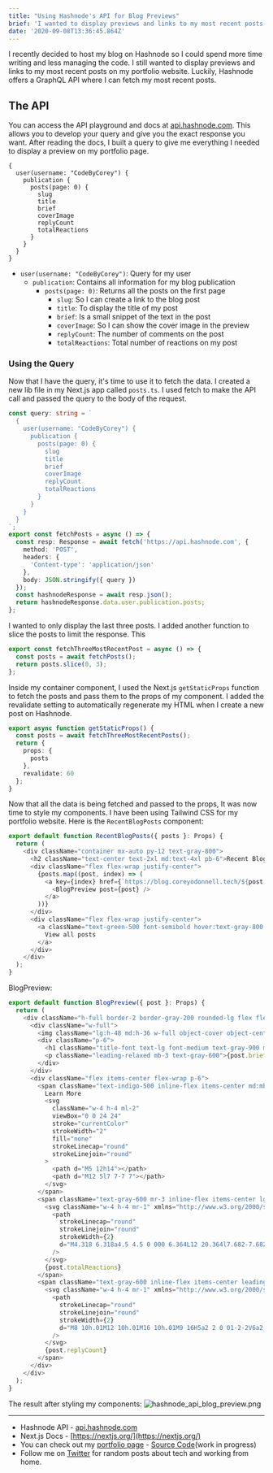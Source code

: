 ```yaml
---
title: "Using Hashnode's API for Blog Previews"
brief: 'I wanted to display previews and links to my most recent posts on my portfolio website. Hashnode offers a GraphQL API to fetch your blog post information.'
date: '2020-09-08T13:36:45.864Z'
---
```


I recently decided to host my blog on Hashnode so I could spend more time writing and less managing the code. I still wanted to display previews and links to my most recent posts on my portfolio website. Luckily, Hashnode offers a GraphQL API where I can fetch my most recent posts.

## The API

You can access the API playground and docs at [api.hashnode.com](https://api.hashnode.com/). This allows you to develop your query and give you the exact response you want. After reading the docs, I built a query to give me everything I needed to display a preview on my portfolio page.

```
{
  user(username: "CodeByCorey") {
    publication {
      posts(page: 0) {
        slug
        title
        brief
        coverImage
        replyCount
        totalReactions
      }
    }
  }
}
```

- `user(username: "CodeByCorey")`: Query for my user
  - `publication`: Contains all information for my blog publication
    - `posts(page: 0)`: Returns all the posts on the first page
      - `slug`: So I can create a link to the blog post
      - `title`: To display the title of my post
      - `brief`: Is a small snippet of the text in the post
      - `coverImage`: So I can show the cover image in the preview
      - `replyCount`: The number of comments on the post
      - `totalReactions`: Total number of reactions on my post

### Using the Query

Now that I have the query, it's time to use it to fetch the data. I created a new lib file in my Next.js app called `posts.ts`. I used fetch to make the API call and passed the query to the body of the request.

```typescript
const query: string = `
  {
    user(username: "CodeByCorey") {
      publication {
        posts(page: 0) {
          slug
          title
          brief
          coverImage
          replyCount
          totalReactions
        }
      }
    }
  }
`;
export const fetchPosts = async () => {
  const resp: Response = await fetch('https://api.hashnode.com', {
    method: 'POST',
    headers: {
      'Content-type': 'application/json'
    },
    body: JSON.stringify({ query })
  });
  const hashnodeResponse = await resp.json();
  return hashnodeResponse.data.user.publication.posts;
};
```

I wanted to only display the last three posts. I added another function to slice the posts to limit the response. This

```typescript
export const fetchThreeMostRecentPost = async () => {
  const posts = await fetchPosts();
  return posts.slice(0, 3);
};
```

Inside my container component, I used the Next.js `getStaticProps` function to fetch the posts and pass them to the props of my component. I added the revalidate setting to automatically regenerate my HTML when I create a new post on Hashnode.

```typescript
export async function getStaticProps() {
  const posts = await fetchThreeMostRecentPosts();
  return {
    props: {
      posts
    },
    revalidate: 60
  };
}
```

Now that all the data is being fetched and passed to the props, It was now time to style my components. I have been using Tailwind CSS for my portfolio website. Here is the `RecentBlogPosts` component:

```typescript
export default function RecentBlogPosts({ posts }: Props) {
  return (
    <div className="container mx-auto py-12 text-gray-800">
      <h2 className="text-center text-2xl md:text-4xl pb-6">Recent Blog Posts</h2>
      <div className="flex flex-wrap justify-center">
        {posts.map((post, index) => (
          <a key={index} href={`https://blog.coreyodonnell.tech/${post.slug}`} className="md:w-2/3 lg:w-1/3 px-5 my-2">
            <BlogPreview post={post} />
          </a>
        ))}
      </div>
      <div className="flex flex-wrap justify-center">
        <a className="text-green-500 font-semibold hover:text-gray-800 py-4 px-4 rounded" href="https://blog.coreyodonnell.tech/">
          View all posts
        </a>
      </div>
    </div>
  );
}
```

BlogPreview:

```typescript
export default function BlogPreview({ post }: Props) {
  return (
    <div className="h-full border-2 border-gray-200 rounded-lg flex flex-col justify-between">
      <div className="w-full">
        <img className="lg:h-48 md:h-36 w-full object-cover object-center" src={post.coverImage} alt="blog" />
        <div className="p-6">
          <h1 className="title-font text-lg font-medium text-gray-900 mb-3">{post.title}</h1>
          <p className="leading-relaxed mb-3 text-gray-600">{post.brief}</p>
        </div>
      </div>
      <div className="flex items-center flex-wrap p-6">
        <span className="text-indigo-500 inline-flex items-center md:mb-2 lg:mb-0">
          Learn More
          <svg
            className="w-4 h-4 ml-2"
            viewBox="0 0 24 24"
            stroke="currentColor"
            strokeWidth="2"
            fill="none"
            strokeLinecap="round"
            strokeLinejoin="round"
          >
            <path d="M5 12h14"></path>
            <path d="M12 5l7 7-7 7"></path>
          </svg>
        </span>
        <span className="text-gray-600 mr-3 inline-flex items-center lg:ml-auto md:ml-0 ml-auto leading-none text-sm pr-3 py-1 border-r-2 border-gray-300">
          <svg className="w-4 h-4 mr-1" xmlns="http://www.w3.org/2000/svg" fill="none" viewBox="0 0 24 24" stroke="currentColor">
            <path
              strokeLinecap="round"
              strokeLinejoin="round"
              strokeWidth={2}
              d="M4.318 6.318a4.5 4.5 0 000 6.364L12 20.364l7.682-7.682a4.5 4.5 0 00-6.364-6.364L12 7.636l-1.318-1.318a4.5 4.5 0 00-6.364 0z"
            />
          </svg>
          {post.totalReactions}
        </span>
        <span className="text-gray-600 inline-flex items-center leading-none text-sm">
          <svg className="w-4 h-4 mr-1" xmlns="http://www.w3.org/2000/svg" fill="none" viewBox="0 0 24 24" stroke="currentColor">
            <path
              strokeLinecap="round"
              strokeLinejoin="round"
              strokeWidth={2}
              d="M8 10h.01M12 10h.01M16 10h.01M9 16H5a2 2 0 01-2-2V6a2 2 0 012-2h14a2 2 0 012 2v8a2 2 0 01-2 2h-5l-5 5v-5z"
            />
          </svg>
          {post.replyCount}
        </span>
      </div>
    </div>
  );
}
```

The result after styling my components:
![hashnode_api_blog_preview.png](https://cdn.hashnode.com/res/hashnode/image/upload/v1599530492695/SpYR5UpX0.png)

---

- Hashnode API - [api.hashnode.com](https://api.hashnode.com/)
- Next.js Docs - [https://nextjs.org/](https://nextjs.org/)
- You can check out my [portfolio page](https://coreyodonnell.tech) - [Source Code](https://github.com/CodeByCorey/coreyodonnell.tech)(work in progress)
- Follow me on [Twitter](https://twitter.com/CodeByCorey) for random posts about tech and working from home.
